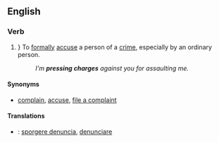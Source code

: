 ==English==

===Verb===
{{infl|en|verb|head=to [[press]] [[charges]]}}

# {{intransitive|law}}} To [[formal]]ly [[accuse]] a person of a [[crime]], especially by an ordinary person.
#: ''I'm '''pressing charges''' against you for assaulting me.''

====Synonyms====
* {{sense|formally accuse of a crime}} [[complain]], [[accuse]], [[file a complaint]]

====Translations====
{{checktrans-top}}
*{{ttbc|Italian}}: [[sporgere denuncia]], [[denunciare]]
{{trans-bottom}}